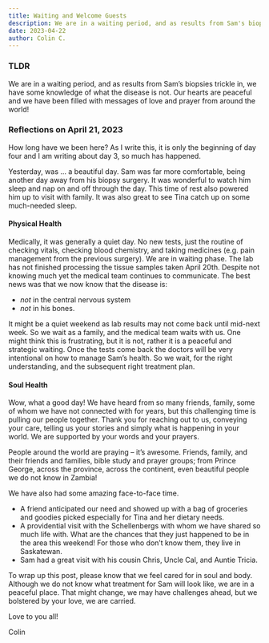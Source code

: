 ```yaml
---
title: Waiting and Welcome Guests
description: We are in a waiting period, and as results from Sam's biopsies trickle in, we have some knowledge of what the disease is not.  Our hearts are peaceful and we have been filled with messages of love and prayer from around the world! 
date: 2023-04-22
author: Colin C.
---
```


### TLDR

We are in a waiting period, and as results from Sam's biopsies trickle in, we have some knowledge of what the disease is not. Our hearts are peaceful and we have been filled with messages of love and prayer from around the world!

### Reflections on April 21, 2023

How long have we been here? As I write this, it is only the beginning of day four and I am writing about day 3, so much has happened.

Yesterday, was ... a beautiful day. Sam was far more comfortable, being another day away from his biopsy surgery. It was wonderful to watch him sleep and nap on and off through the day. This time of rest also powered him up to visit with family. It was also great to see Tina catch up on some much-needed sleep.

#### Physical Health

Medically, it was generally a quiet day. No new tests, just the routine of checking vitals, checking blood chemistry, and taking medicines (e.g. pain management from the previous surgery). We are in waiting phase. The lab has not finished processing the tissue samples taken April 20th. Despite not knowing much yet the medical team continues to communicate. The best news was that we now know that the disease is: 

- *not* in the central nervous system 
- *not* in his bones.


It might be a quiet weekend as lab results may not come back until mid-next week. So we wait as a family, and the medical team waits with us. One might think this is frustrating, but it is not, rather it is a peaceful and strategic waiting. Once the tests come back the doctors will be very intentional on how to manage Sam's health. So we wait, for the right understanding, and the subsequent right treatment plan.

#### Soul Health

Wow, what a good day! We have heard from so many friends, family, some of whom we have not connected with for years, but this challenging time is pulling our people together. Thank you for reaching out to us, conveying your care, telling us your stories and simply what is happening in your world. We are supported by your words and your prayers.

People around the world are praying -- it's awesome. Friends, family, and their friends and families, bible study and prayer groups; from Prince George, across the province, across the continent, even beautiful people we do not know in Zambia!

We have also had some amazing face-to-face time.

-   A friend anticipated our need and showed up with a bag of groceries and goodies picked especially for Tina and her dietary needs.
-   A providential visit with the Schellenbergs with whom we have shared so much life with. What are the chances that they just happened to be in the area this weekend! For those who don't know them, they live in Saskatewan.
-   Sam had a great visit with his cousin Chris, Uncle Cal, and Auntie Tricia.

To wrap up this post, please know that we feel cared for in soul and body. Although we do not know what treatment for Sam will look like, we are in a peaceful place. That might change, we may have challenges ahead, but we bolstered by your love, we are carried.

Love to you all!

Colin
